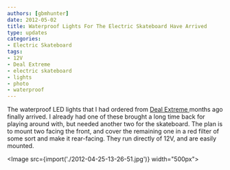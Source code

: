 ```yaml
---
authors: [gbmhunter]
date: 2012-05-02
title: Waterproof Lights For The Electric Skateboard Have Arrived
type: updates
categories:
- Electric Skateboard
tags:
- 12V
- Deal Extreme
- electric skateboard
- lights
- photo
- waterproof
---
```


The waterproof LED lights that I had ordered from [Deal Extreme ](http://www.dealextreme.com/)months ago finally arrived. I already had one of these brought a long time back for playing around with, but needed another two for the skateboard. The plan is to mount two facing the front, and cover the remaining one in a red filter of some sort and make it rear-facing. They run directly of 12V, and are easily mounted.

<Image src={import('./2012-04-25-13-26-51.jpg')} width="500px"></Image>
